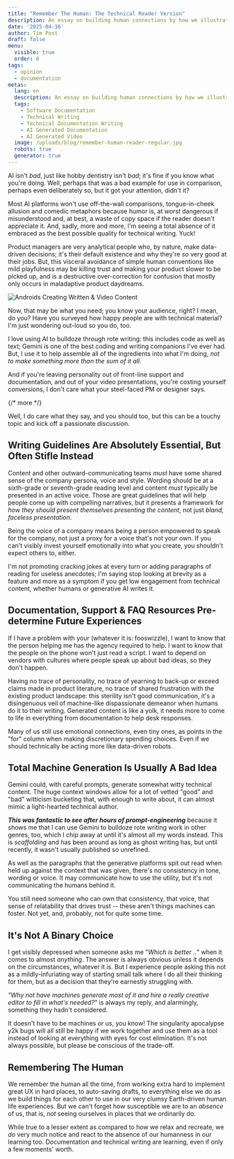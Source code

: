```yaml
---
title: "Remember The Human: The Technical Reader Version"
description: An essay on building human connections by how we illustrate technical concepts, and why humans should be in-charge of it.
date: '2025-04-16'
author: Tim Post
draft: false
menu:
  visible: true
  order: 0
tags:
  - opinion
  - documentation
metas:
  lang: en
  description: An essay on building human connections by how we illustrate technical concepts, and why humans should be in-charge of it.
  tags:
    - Software Documentation
    - Technical Writing
    - Technical Documentation Writing
    - AI Generated Documentation
    - AI Generated Video
  image: /uploads/blog/remember-human-reader-regular.jpg
  robots: true
  generator: true
---
```


AI isn't _bad_, just like hobby dentistry isn't _bad_; it's fine if you know what you're 
doing. Well, perhaps that was a bad example for use in comparison, perhaps even deliberately
so, but it got your attention, didn't it?

Most AI platforms won't use off-the-wall comparisons, tongue-in-cheek allusion and comedic 
metaphors because humor is, at _worst_ dangerous if misunderstood and, at best, a waste 
of copy space if the reader doesn't appreciate it. And, sadly, more and more, I'm seeing 
a total absence of it embraced as the best possible quality for technical writing. Yuck!

Product managers are very analytical people who, by nature, make data-driven decisions; it's
their default existence and why they're _so_ very good at their jobs. But, this visceral 
avoidance of simple human conventions like mild playfulness may be killing trust and making 
your product slower to be picked up, and is a destructive over-correction for confusion that 
mostly only occurs in maladaptive product daydreams.

<img
  class="blog_image"
  src="/uploads/blog/remember-human-reader-regular.jpg" 
  alt="Androids Creating Written & Video Content" 
  title="If we're just writing stuff for other robots to read and summarize, why don't we just use SOAP? I'll get my coat..." />

Now, that may be what you need; you know your audience, right? I mean, do you? Have you surveyed
how happy people are with technical material? I'm just wondering out-loud so you do, too.

I love using AI to bulldoze through rote writing: this includes code as well as text; Gemini
is one of the best coding and writing companions I've ever had. But, I use it to help assemble
all of the ingredients into what I'm doing, _not to make something more than the sum of it all_.

And if you're leaving personality out of front-line support and documentation, and out of your 
video presentations, you're costing yourself conversions, I don't care what your steel-faced PM or
designer says.

{/* more */} 
<div id="more"></div>
  
Well, I do care what they say, and you should too, but this can be a touchy topic and kick off
a passionate discussion.
  
## Writing Guidelines Are Absolutely Essential, But Often Stifle Instead

Content and other outward-communicating teams _must_ have some shared sense of the company persona, 
voice and style. Wording should be at a sixth-grade or seventh-grade reading level and content _must_
typically be presented in an active voice. Those are great guidelines that will help people come up 
with compelling narratives, but it presents a framework for _how they should present themselves
presenting the content_, not just _bland, faceless presentation_.

Being the voice of a company means being a person empowered to speak for the company, not just a 
proxy for a voice that's not your own. If you can't visibly invest yourself emotionally into what
you create, you shouldn't expect others to, either.

I'm not promoting cracking jokes at every turn or adding paragraphs of reading for useless anecdotes;
I'm saying stop looking at brevity as a feature and more as a symptom if you get low engagement 
from technical content, whether humans or generative AI writes it.

## Documentation, Support & FAQ Resources Pre-determine Future Experiences

If I have a problem with your (whatever it is: fooswizzle), I want to know that the person helping
me has the agency required to help. I want to know that the people on the phone won't just read a 
script. I want to depend on vendors with cultures where people speak up about bad ideas, so they 
don't happen. 

Having no trace of personality, no trace of yearning to back-up or exceed claims made in 
product literature, no trace of shared frustration with the existing product landscape: this sterility
isn't good communication, it's a disingenuous veil of machine-like dispassionate demeanor 
when humans do it to their writing. Generated content is like a yolk, it needs more to come to 
life in everything from documentation to help desk responses.

Many of us still use emotional connections, even tiny ones, as points in the "for" column when 
making discretionary spending choices. Even if we should technically be acting more like data-driven
robots. 

## Total Machine Generation Is Usually A Bad Idea

Gemini could, with careful prompts, generate somewhat witty technical content. The huge context 
windows allow for a lot of vetted "good" and "bad" witticism bucketing that, with enough to 
write about, it can almost mimic a light-hearted technical author. 

***This was fantastic to see after hours of prompt-engineering*** because it shows me that I can
use Gemini to bulldoze rote writing work in other genres, too, which I chip away at until it's 
almost all my words instead. This is _scaffolding_ and has been around as long as ghost writing 
has, but until recently, it wasn't usually published so unrefined.

As well as the paragraphs that the generative platforms spit out read when held up against the 
context that was given, there's no consistency in tone, wording or voice. It may communicate 
how to use the utility, but it's not communicating the humans behind it.

You still need someone who can own that consistency, that voice, that sense of relatability
that drives trust -- these aren't things machines can foster. Not yet, and, probably, not 
for quite some time.

## It's Not A Binary Choice

I get visibly depressed when someone asks me "_Which is better .._" when it comes to almost 
_anything_. The answer is always obvious unless it depends on the circumstances, whatever
it is. But I experience people asking this not as a mildly-infuriating way of starting small 
talk where I do all their thinking for them, but as a decision that they're earnestly 
struggling with.

_"Why not have machines generate most of it and hire a really creative editor to fill in 
what's needed?"_ is always my reply, and alarmingly, something they hadn't considered. 

It doesn't have to be machines _or_ us, you know! The singularity apocalypse y2k bugs 
will all still be happy if we work together and use them as a tool instead of looking 
at everything with eyes for cost elimination. It's not always possible, but please be
conscious of the trade-off. 

## Remembering The Human

We remember the human all the time, from working extra hard to implement great UX in hard
places, to auto-saving drafts, to everything else we do as we build things for each other
to use in our very clumsy Earth-driven human life experiences. But we can't forget how 
susceptible we are to an _absence_ of us, that is, _not_ seeing ourselves in places that 
we ordinarily do. 

While true to a lesser extent as compared to how we relax and recreate, we _do_ very much 
notice and react to the absence of our humanness in our learning too. Documentation and 
technical writing are learning, even if only a few moments' worth.  
